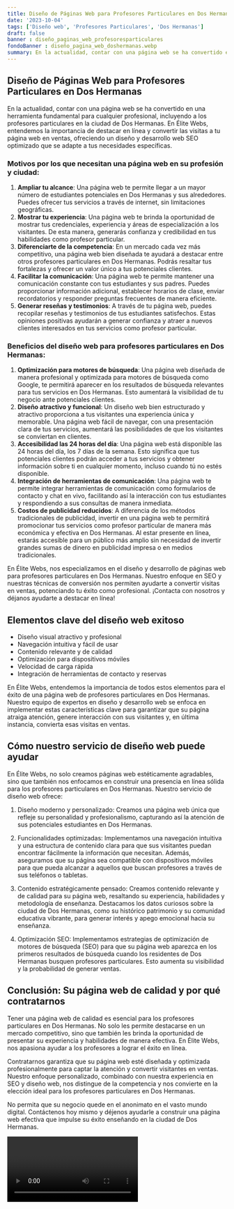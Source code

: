 ```yaml
---
title: Diseño de Páginas Web para Profesores Particulares en Dos Hermanas
date: '2023-10-04'
tags: ['Diseño web', 'Profesores Particulares', 'Dos Hermanas']
draft: false
banner : diseño_paginas_web_profesoresparticulares
fondoBanner : diseño_pagina_web_doshermanas.webp
summary: En la actualidad, contar con una página web se ha convertido en una herramienta fundamental para cualquier profesional, incluyendo a los profesores particulares en la ciudad de Dos Hermanas. En Élite Webs, entendemos la importancia de destacar en línea y convertir las visitas a tu página web en ventas, ofreciendo un diseño y desarrollo web SEO optimizado que se adapte a tus necesidades específicas.
---
```


## Diseño de Páginas Web para Profesores Particulares en Dos Hermanas

En la actualidad, contar con una página web se ha convertido en una herramienta fundamental para cualquier profesional, incluyendo a los profesores particulares en la ciudad de Dos Hermanas. En Élite Webs, entendemos la importancia de destacar en línea y convertir las visitas a tu página web en ventas, ofreciendo un diseño y desarrollo web SEO optimizado que se adapte a tus necesidades específicas.

### Motivos por los que necesitan una página web en su profesión y ciudad:
1. **Ampliar tu alcance**: Una página web te permite llegar a un mayor número de estudiantes potenciales en Dos Hermanas y sus alrededores. Puedes ofrecer tus servicios a través de internet, sin limitaciones geográficas.
2. **Mostrar tu experiencia**: Una página web te brinda la oportunidad de mostrar tus credenciales, experiencia y áreas de especialización a los visitantes. De esta manera, generarás confianza y credibilidad en tus habilidades como profesor particular.
3. **Diferenciarte de la competencia**: En un mercado cada vez más competitivo, una página web bien diseñada te ayudará a destacar entre otros profesores particulares en Dos Hermanas. Podrás resaltar tus fortalezas y ofrecer un valor único a tus potenciales clientes.
4. **Facilitar la comunicación**: Una página web te permite mantener una comunicación constante con tus estudiantes y sus padres. Puedes proporcionar información adicional, establecer horarios de clase, enviar recordatorios y responder preguntas frecuentes de manera eficiente.
5. **Generar reseñas y testimonios**: A través de tu página web, puedes recopilar reseñas y testimonios de tus estudiantes satisfechos. Estas opiniones positivas ayudarán a generar confianza y atraer a nuevos clientes interesados en tus servicios como profesor particular.

### Beneficios del diseño web para profesores particulares en Dos Hermanas:
1. **Optimización para motores de búsqueda**: Una página web diseñada de manera profesional y optimizada para motores de búsqueda como Google, te permitirá aparecer en los resultados de búsqueda relevantes para tus servicios en Dos Hermanas. Esto aumentará la visibilidad de tu negocio ante potenciales clientes.
2. **Diseño atractivo y funcional**: Un diseño web bien estructurado y atractivo proporciona a tus visitantes una experiencia única y memorable. Una página web fácil de navegar, con una presentación clara de tus servicios, aumentará las posibilidades de que los visitantes se conviertan en clientes.
3. **Accesibilidad las 24 horas del día**: Una página web está disponible las 24 horas del día, los 7 días de la semana. Esto significa que tus potenciales clientes podrán acceder a tus servicios y obtener información sobre ti en cualquier momento, incluso cuando tú no estés disponible.
4. **Integración de herramientas de comunicación**: Una página web te permite integrar herramientas de comunicación como formularios de contacto y chat en vivo, facilitando así la interacción con tus estudiantes y respondiendo a sus consultas de manera inmediata.
5. **Costos de publicidad reducidos**: A diferencia de los métodos tradicionales de publicidad, invertir en una página web te permitirá promocionar tus servicios como profesor particular de manera más económica y efectiva en Dos Hermanas. Al estar presente en línea, estarás accesible para un público más amplio sin necesidad de invertir grandes sumas de dinero en publicidad impresa o en medios tradicionales.

En Élite Webs, nos especializamos en el diseño y desarrollo de páginas web para profesores particulares en Dos Hermanas. Nuestro enfoque en SEO y nuestras técnicas de conversión nos permiten ayudarte a convertir visitas en ventas, potenciando tu éxito como profesional. ¡Contacta con nosotros y déjanos ayudarte a destacar en línea!

<GifSeo />

<Cta />

## Elementos clave del diseño web exitoso

- Diseño visual atractivo y profesional
- Navegación intuitiva y fácil de usar
- Contenido relevante y de calidad
- Optimización para dispositivos móviles
- Velocidad de carga rápida
- Integración de herramientas de contacto y reservas

En Élite Webs, entendemos la importancia de todos estos elementos para el éxito de una página web de profesores particulares en Dos Hermanas. Nuestro equipo de expertos en diseño y desarrollo web se enfoca en implementar estas características clave para garantizar que su página atraiga atención, genere interacción con sus visitantes y, en última instancia, convierta esas visitas en ventas.

## Cómo nuestro servicio de diseño web puede ayudar

En Élite Webs, no solo creamos páginas web estéticamente agradables, sino que también nos enfocamos en construir una presencia en línea sólida para los profesores particulares en Dos Hermanas. Nuestro servicio de diseño web ofrece:

1. Diseño moderno y personalizado: Creamos una página web única que refleje su personalidad y profesionalismo, capturando así la atención de sus potenciales estudiantes en Dos Hermanas.

2. Funcionalidades optimizadas: Implementamos una navegación intuitiva y una estructura de contenido clara para que sus visitantes puedan encontrar fácilmente la información que necesitan. Además, aseguramos que su página sea compatible con dispositivos móviles para que pueda alcanzar a aquellos que buscan profesores a través de sus teléfonos o tabletas.

3. Contenido estratégicamente pensado: Creamos contenido relevante y de calidad para su página web, resaltando su experiencia, habilidades y metodología de enseñanza. Destacamos los datos curiosos sobre la ciudad de Dos Hermanas, como su histórico patrimonio y su comunidad educativa vibrante, para generar interés y apego emocional hacia su enseñanza.

4. Optimización SEO: Implementamos estrategias de optimización de motores de búsqueda (SEO) para que su página web aparezca en los primeros resultados de búsqueda cuando los residentes de Dos Hermanas busquen profesores particulares. Esto aumenta su visibilidad y la probabilidad de generar ventas.

## Conclusión: Su página web de calidad y por qué contratarnos

Tener una página web de calidad es esencial para los profesores particulares en Dos Hermanas. No solo les permite destacarse en un mercado competitivo, sino que también les brinda la oportunidad de presentar su experiencia y habilidades de manera efectiva. En Élite Webs, nos apasiona ayudar a los profesores a lograr el éxito en línea.

Contratarnos garantiza que su página web esté diseñada y optimizada profesionalmente para captar la atención y convertir visitantes en ventas. Nuestro enfoque personalizado, combinado con nuestra experiencia en SEO y diseño web, nos distingue de la competencia y nos convierte en la elección ideal para los profesores particulares en Dos Hermanas.

No permita que su negocio quede en el anonimato en el vasto mundo digital. Contáctenos hoy mismo y déjenos ayudarle a construir una página web efectiva que impulse su éxito enseñando en la ciudad de Dos Hermanas.

<Video />

<CtaBot job='Profesores Particulares' city='Dos Hermanas'/>

<Gmaps query='Dos Hermanas+españa+maps' />